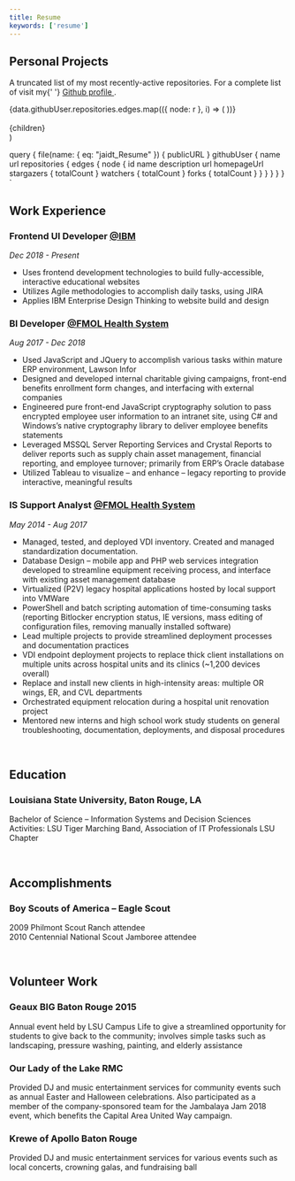 ```yaml
---
title: Resume
keywords: ['resume']
---
```



  <PageLayout>
    <Title>
      <h1>Résumé</h1>
      <Icon icon="pdf" link={data.file.publicURL} />
    </Title>
    <Line />
    <h2>Personal Projects</h2>
    <p>
      A truncated list of my most recently-active repositories. For a complete list of visit my{' '}
      <a
        href="https://github.com/josefaidt?tab=repositories"
        target="_blank"
        rel="noopener noreferrer"
      >
        Github profile
      </a>
      .
    </p>
    <div className="repo-list--container">
      {data.githubUser.repositories.edges.map(({ node: r }, i) => (
        <a
          className="link card"
          href={r.url}
          target="_blank"
          rel="noopener noreferrer"
          key={i}
          style={{ textDecoration: 'none' }}
        >
          <RepoCard {...r} />
        </a>
      ))}
    </div>
    <br />
    <div>{children}</div>
  </PageLayout>
)

  query {
    file(name: { eq: "jaidt_Resume" }) {
      publicURL
    }
    githubUser {
      name
      url
      repositories {
        edges {
          node {
            id
            name
            description
            url
            homepageUrl
            stargazers {
              totalCount
            }
            watchers {
              totalCount
            }
            forks {
              totalCount
            }
          }
        }
      }
    }
  }
`

## Work Experience

<Line />

### Frontend UI Developer [@IBM](https://twitter.com/IBM)

_Dec 2018 - Present_

- Uses frontend development technologies to build fully-accessible, interactive educational websites
- Utilizes Agile methodologies to accomplish daily tasks, using JIRA
- Applies IBM Enterprise Design Thinking to website build and design

### BI Developer [@FMOL Health System](https://www.linkedin.com/company/franciscan-missionaries-of-our-lady-health-system/about/)

_Aug 2017 - Dec 2018_

- Used JavaScript and JQuery to accomplish various tasks within mature ERP environment, Lawson Infor
- Designed and developed internal charitable giving campaigns, front-end benefits enrollment form changes, and interfacing with external companies
- Engineered pure front-end JavaScript cryptography solution to pass encrypted employee user information to an intranet site, using C# and Windows’s native cryptography library to deliver employee benefits statements
- Leveraged MSSQL Server Reporting Services and Crystal Reports to deliver reports such as supply chain asset management, financial reporting, and employee turnover; primarily from ERP’s Oracle database
- Utilized Tableau to visualize – and enhance – legacy reporting to provide interactive, meaningful results

### IS Support Analyst [@FMOL Health System](https://www.linkedin.com/company/franciscan-missionaries-of-our-lady-health-system/about/)

_May 2014 - Aug 2017_

- Managed, tested, and deployed VDI inventory. Created and managed standardization documentation.
- Database Design – mobile app and PHP web services integration developed to streamline equipment receiving process, and interface with existing asset management database
- Virtualized (P2V) legacy hospital applications hosted by local support into VMWare
- PowerShell and batch scripting automation of time-consuming tasks (reporting Bitlocker encryption status, IE versions, mass editing of configuration files, removing manually installed software)
- Lead multiple projects to provide streamlined deployment processes and documentation practices
- VDI endpoint deployment projects to replace thick client installations on multiple units across hospital units and its clinics (~1,200 devices overall)
- Replace and install new clients in high-intensity areas: multiple OR wings, ER, and CVL departments
- Orchestrated equipment relocation during a hospital unit renovation project
- Mentored new interns and high school work study students on general troubleshooting, documentation, deployments, and disposal procedures

<br />

## Education

<Line />

### Louisiana State University, Baton Rouge, LA

Bachelor of Science – Information Systems and Decision Sciences
Activities: LSU Tiger Marching Band, Association of IT Professionals LSU Chapter

<br />

## Accomplishments

<Line />

### Boy Scouts of America – Eagle Scout

2009 Philmont Scout Ranch attendee<br />2010 Centennial National Scout Jamboree attendee

<br />

## Volunteer Work

<Line />

### Geaux BIG Baton Rouge 2015

Annual event held by LSU Campus Life to give a streamlined opportunity for students to give back to the community; involves simple tasks such as landscaping, pressure washing, painting, and elderly assistance

### Our Lady of the Lake RMC

Provided DJ and music entertainment services for community events such as annual Easter and Halloween celebrations. Also participated as a member of the company-sponsored team for the Jambalaya Jam 2018 event, which benefits the Capital Area United Way campaign.

### Krewe of Apollo Baton Rouge

Provided DJ and music entertainment services for various events such as local concerts, crowning galas, and fundraising ball
